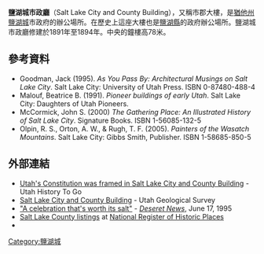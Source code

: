 {{Infobox NRHP
  | name = Salt Lake City and County Building
  | nrhp_type = 
  | image = Salt_lake_city_county_bldg.jpg
  | caption = 
  | location= 猶他州鹽湖城華盛頓廣場451號
  | lat_degrees = 40
  | lat_minutes = 45
  | lat_seconds = 34.5
  | lat_direction = N
  | long_degrees = 111
  | long_minutes = 53
  | long_seconds = 12.5
  | long_direction = W
  | locmapin = USA Utah
  | map_caption = 在猶他州的位置
  | built = 1891-94
  | architect =  Bird & Monheim Proudfoot; W.S. Mills
  | architecture = [[Richardsonian_Romanesque|Richardsonian Romanesque]]
  | added = 1970年6月15日
  | area = {{convert|10|acre}}
  | governing_body = 地方政府
  | refnum = 70000629<ref name="nris">{{NRISref|2009a}}</ref>
}}
'''鹽湖城市政廳'''（Salt Lake City and County Building），又稱市郡大樓，是[[猶他州|猶他州]][[鹽湖城|鹽湖城]]市政府的辦公場所。在歷史上這座大樓也是[[鹽湖縣|鹽湖縣]]的政府辦公場所。鹽湖城市政廳修建於1891年至1894年。中央的鐘樓高78米。
==參考資料==
{{reflist}}
*Goodman, Jack (1995). ''As You Pass By: Architectural Musings on Salt Lake City''. Salt Lake City: University of Utah Press. ISBN 0-87480-488-4
*Malouf, Beatrice B. (1991). ''Pioneer buildings of early Utah''. Salt Lake City: Daughters of Utah Pioneers.
*McCormick, John S. (2000) ''The Gathering Place: An Illustrated History of Salt Lake City''. Signature Books. ISBN 1-56085-132-5
*Olpin, R. S., Orton, A. W., & Rugh, T. F. (2005). ''Painters of the Wasatch Mountains''. Salt Lake City: Gibbs Smith, Publisher. ISBN 1-58685-850-5
== 外部連結 ==
{{Commonscat|Salt Lake City and County Building|鹽湖城市政廳}}
*[https://web.archive.org/web/20041013083725/http://historytogo.utah.gov/utconstitu.html Utah's Constitution was framed in Salt Lake City and County Building] - Utah History To Go
*[https://archive.is/20121214071458/http://geology.utah.gov/geo_guides/slc_bldg_stones/pi60st22.htm Salt Lake City and County Building] - Utah Geological Survey
*[https://web.archive.org/web/20110811145715/http://www.deseretnews.com/oly/view/0,3949,35000034,00.html "A celebration that's worth its salt"] - ''[[Deseret_News|Deseret News]]'', June 17, 1995
*[http://www.nationalregisterofhistoricplaces.com/UT/Salt+Lake/state6.html Salt Lake County listings]{{Wayback|url=http://www.nationalregisterofhistoricplaces.com/UT/Salt+Lake/state6.html |date=20160910094641 }} at [http://www.nationalregisterofhistoricplaces.com National Register of Historic Places]{{Wayback|url=http://www.nationalregisterofhistoricplaces.com/ |date=20100210055859 }}
*{{HABS |survey=UT-104 |id=ut0168 |title=Salt Lake City & County Building, 451 Washington Square, Salt Lake City, Salt Lake County, UT |photos=3 |color= |dwgs= |data=15 |cap=1}}
[[Category:鹽湖城|Category:鹽湖城]]
